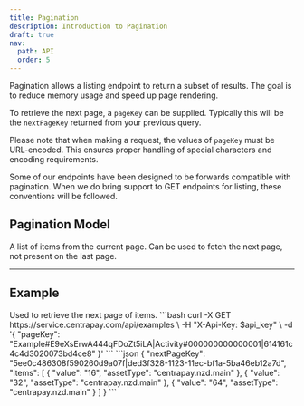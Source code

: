 ```yaml
---
title: Pagination
description: Introduction to Pagination
draft: true
nav:
  path: API
  order: 5
---
```


Pagination allows a listing endpoint to return a subset of results. The goal is to reduce memory
usage and speed up page rendering.

To retrieve the next page, a `pageKey` can be supplied. Typically this will be the `nextPageKey`
returned from your previous query.

Please note that when making a request, the values of `pageKey` must be URL-encoded. This ensures proper handling of special characters and encoding requirements.

Some of our endpoints have been designed to be forwards compatible with pagination. When we do
bring support to GET endpoints for listing, these conventions will be followed.

## Pagination Model

<Properties>
  <Property name="items" type="array">
    A list of items from the current page.
  </Property>
  <Property name="nextPageKey" type="string">
    Can be used to fetch the next page, not present on the last page.
  </Property>
</Properties>

---


<Endpoint>

  ## Example
  <Properties>
    <Property name="pageKey" type="string">
      Used to retrieve the next page of items.
    </Property>
  </Properties>

  <CodePanel slot="code-examples" title="Request" method="GET" path="/api/examples">
    ```bash
    curl -X GET https://service.centrapay.com/api/examples \
      -H "X-Api-Key: $api_key" \
      -d '{
        "pageKey": "Example#E9eXsErwA444qFDoZt5iLA|Activity#000000000000001|614161c4c4d3020073bd4ce8"
      }'
    ```
  </CodePanel>

  <CodePanel slot="code-examples" title="Response">
    ```json
    {
      "nextPageKey": "5ee0c486308f590260d9a07f|ded3f328-1123-11ec-bf1a-5ba46eb12a7d",
      "items": [
        {
          "value": "16",
          "assetType": "centrapay.nzd.main"
        },
        {
          "value": "32",
          "assetType": "centrapay.nzd.main"
        },
        {
          "value": "64",
          "assetType": "centrapay.nzd.main"
        }
      ]
    }
    ```
  </CodePanel>
</Endpoint>
